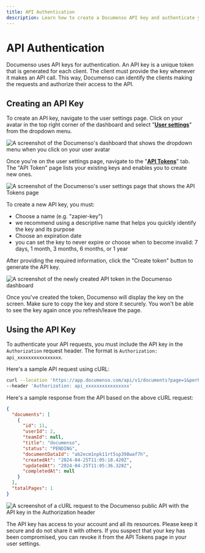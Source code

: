 ```yaml
---
title: API Authentication
description: Learn how to create a Documenso API key and authenticate your API requests.
---
```


# API Authentication

Documenso uses API keys for authentication. An API key is a unique token that is generated for each client. The client must provide the key whenever it makes an API call. This way, Documenso can identify the clients making the requests and authorize their access to the API.

## Creating an API Key

To create an API key, navigate to the user settings page. Click on your avatar in the top right corner of the dashboard and select "**[User settings](https://app.documenso.com/settings)**" from the dropdown menu.

![A screenshot of the Documenso's dashboard that shows the dropdown menu when you click on your user avatar](/public-api-images/documenso-user-dropdown-menu.webp)

Once you're on the user settings page, navigate to the "**[API Tokens](https://app.documenso.com/settings/tokens)**" tab. The "API Token" page lists your existing keys and enables you to create new ones.

![A screenshot of the Documenso's user settings page that shows the API Tokens page](/public-api-images/api-tokens-page-documenso.webp)

To create a new API key, you must:

- Choose a name (e.g. "zapier-key")
- we recommend using a descriptive name that helps you quickly identify the key and its purpose
- Choose an expiration date
- you can set the key to never expire or choose when to become invalid: 7 days, 1 month, 3 months, 6 months, or 1 year

After providing the required information, click the "Create token" button to generate the API key.

![A screenshot of the newly created API token in the Documenso dashboard](/public-api-images/documenso-api-key-blurred.webp)

Once you've created the token, Documenso will display the key on the screen. Make sure to copy the key and store it securely. You won't be able to see the key again once you refresh/leave the page.

## Using the API Key

To authenticate your API requests, you must include the API key in the `Authorization` request header. The format is `Authorization: api_xxxxxxxxxxxxxxxx`.

Here's a sample API request using cURL:

```bash
curl --location 'https://app.documenso.com/api/v1/documents?page=1&perPage=1' \
--header 'Authorization: api_xxxxxxxxxxxxxxxx'
```

Here's a sample response from the API based on the above cURL request:

```json
{
  "documents": [
    {
      "id": 11,
      "userId": 2,
      "teamId": null,
      "title": "documenso",
      "status": "PENDING",
      "documentDataId": "ab2ecm1npk11rt5sp398waf7h",
      "createdAt": "2024-04-25T11:05:18.420Z",
      "updatedAt": "2024-04-25T11:05:36.328Z",
      "completedAt": null
    }
  ],
  "totalPages": 1
}
```

![A screenshot of a cURL request to the Documenso public API with the API key in the Authorization header](/public-api-images/documenso-api-authorization.webp)

The API key has access to your account and all its resources. Please keep it secure and do not share it with others. If you suspect that your key has been compromised, you can revoke it from the API Tokens page in your user settings.
